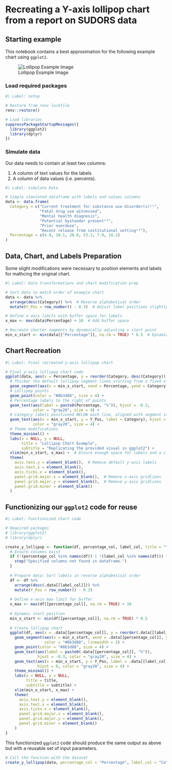 # Recreating a Y-axis lollipop chart from a report on SUDORS data

## Starting example
This notebook contains a best approximation for the following example chart using `ggplot2`.

![Lollipop Example Image](../images/Lollipop-example.png)

### Load required packages

```r
#| Label: setup

# Restore from renv lockfile
renv::restore()

# Load libraries
suppressPackageStartupMessages({
  library(ggplot2)
  library(dplyr)
})
```

### Simulate data
Our data needs to contain at least two columns:

1. A column of text values for the labels
2. A column of data values (i.e. percents).

```r
#| Label: Simulate Data

# Simple simulated dataframe with labels and values columns
data <- data.frame(
  Category = c("Current treatment for substance use disorder(s)¹¹",
               "Fatal drug use witnessed",
               "Mental health diagnosis",
               "Potential bystander present¹²",
               "Prior overdose",
               "Recent release from institutional setting¹³"),
  Percentage = c(4.8, 10.1, 28.6, 53.2, 7.9, 10.2)
)
```

## Data, Chart, and Labels Preparation
Some slight modifications were necessary to position elements and labels for mathcing the original chart.

```r
#| Label: Data transformations and chart modification prep

# Sort data to match order of example chart
data <- data %>%
  arrange(desc(Category)) %>%  # Reverse alphabetical order
  mutate(Y_Pos = row_number() - 0.3)  # Adjust label positions slightly downward

# Define x-axis limits with buffer space for labels
x_max <- max(data$Percentage) + 10  # Add buffer space

# Recreate shorter segments by dynamically adjusting x start point
min_x_start <- min(data[["Percentage"]], na.rm = TRUE) * 0.5  # Dynamic start position
```

## Chart Recreation

```r
#| Label: Final recreated y-axis lollipop chart

# Final y-axis lollipop chart code
ggplot(data, aes(x = Percentage, y = reorder(Category, desc(Category)))) +
  # Thicker tha default lollipop segment lines starting from a fixed x-location
  geom_segment(aes(x = min_x_start, xend = Percentage, yend = Category), color = "#8b3d88", linewidth = 2) +
  # Lollipop points
  geom_point(color = "#8b3d88", size = 4) +
  # Percentage labels to the right of points
  geom_text(aes(label = paste0(Percentage, "%")), hjust = -0.3, 
            color = "gray20", size = 4) +
  # Category labels positioned BELOW each line, aligned with segment start
  geom_text(aes(x = min_x_start, y = Y_Pos, label = Category), hjust = 0, 
            color = "gray20", size = 4) +
  # Theme modifications
  theme_minimal() +
  labs(x = NULL, y = NULL, 
       title = "Lollipop Chart Example",
       subtitle = "Replicating the provided visual in ggplot2") +
  xlim(min_x_start, x_max) +  # Ensure enough space for labels and a clean cutoff
  theme(
    axis.text.y = element_blank(),  # Remove default y-axis labels
    axis.text.x = element_blank(), 
    axis.ticks.x = element_blank(), 
    panel.grid.major.x = element_blank(),  # Remove x-axis gridlines
    panel.grid.major.y = element_blank(),  # Remove y-axis gridlines
    panel.grid.minor = element_blank()
  )
```

## Functionizing our `ggplot2` code for reuse

```r
#| Label: Functionized chart code

# Required packages
# library(ggplot2)
# library(dplyr)

create_y_lollipop <- function(df, percentage_col, label_col, title = "Y-axis Lollipop Chart", subtitle = "Generated dynamically from input dataframe") {
  # Ensure columns exist
  if (!(percentage_col %in% names(df)) | !(label_col %in% names(df))) {
    stop("Specified columns not found in dataframe.")
  }
  
  # Prepare data: Sort labels in reverse alphabetical order
  df <- df %>%
    arrange(desc(.data[[label_col]])) %>%
    mutate(Y_Pos = row_number() - 0.3)
  
  # Define x-axis max limit for buffer
  x_max <- max(df[[percentage_col]], na.rm = TRUE) + 10
  
  # Dynamic start position
  min_x_start <- min(df[[percentage_col]], na.rm = TRUE) * 0.5  
  
  # Create lollipop chart
  ggplot(df, aes(x = .data[[percentage_col]], y = reorder(.data[[label_col]], desc(.data[[label_col]])))) +
    geom_segment(aes(x = min_x_start, xend = .data[[percentage_col]], yend = .data[[label_col]]), 
                 color = "#8b3d88", linewidth = 2) +
    geom_point(color = "#8b3d88", size = 4) +
    geom_text(aes(label = paste0(.data[[percentage_col]], "%")), 
              hjust = -0.3, color = "gray20", size = 4) +
    geom_text(aes(x = min_x_start, y = Y_Pos, label = .data[[label_col]]), 
              hjust = 0, color = "gray20", size = 4) +
    theme_minimal() +
    labs(x = NULL, y = NULL, 
         title = title,
         subtitle = subtitle) +
    xlim(min_x_start, x_max) +
    theme(
      axis.text.y = element_blank(),
      axis.text.x = element_blank(),
      axis.ticks.x = element_blank(),
      panel.grid.major.x = element_blank(),
      panel.grid.major.y = element_blank(),
      panel.grid.minor = element_blank()
    )
}
```

This functionized `ggplot2` code should produce the same output as above but with a reusable set of input parameters.

```r
# Call the function with the dataset
create_y_lollipop(data, percentage_col = "Percentage", label_col = "Category")
```

